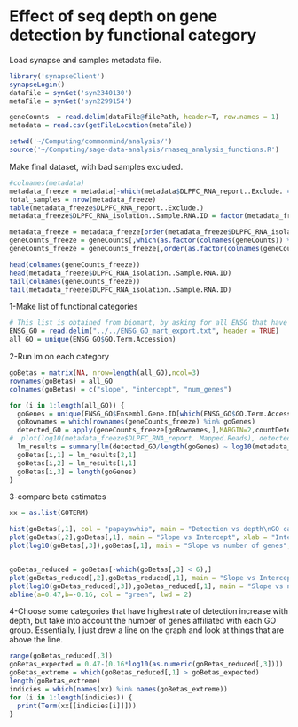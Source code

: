 Effect of seq depth on gene detection by functional category
========================================================

Load synapse and samples metadata file.
```r
library('synapseClient')
synapseLogin()
dataFile = synGet('syn2340130')
metaFile = synGet('syn2299154')
```

```r
geneCounts  = read.delim(dataFile@filePath, header=T, row.names = 1)
metadata = read.csv(getFileLocation(metaFile))
```

```r
setwd('~/Computing/commonmind/analysis/')
source('~/Computing/sage-data-analysis/rnaseq_analysis_functions.R')
```

Make final dataset, with bad samples excluded. 

```r
#colnames(metadata)
metadata_freeze = metadata[-which(metadata$DLPFC_RNA_report..Exclude. == 1),]
total_samples = nrow(metadata_freeze)
table(metadata_freeze$DLPFC_RNA_report..Exclude.)
metadata_freeze$DLPFC_RNA_isolation..Sample.RNA.ID = factor(metadata_freeze$DLPFC_RNA_isolation..Sample.RNA.ID)

metadata_freeze = metadata_freeze[order(metadata_freeze$DLPFC_RNA_isolation..Sample.RNA.ID),]
geneCounts_freeze = geneCounts[,which(as.factor(colnames(geneCounts)) %in% metadata_freeze$DLPFC_RNA_isolation..Sample.RNA.ID)]
geneCounts_freeze = geneCounts_freeze[,order(as.factor(colnames(geneCounts_freeze)))]

head(colnames(geneCounts_freeze))
head(metadata_freeze$DLPFC_RNA_isolation..Sample.RNA.ID)
tail(colnames(geneCounts_freeze))
tail(metadata_freeze$DLPFC_RNA_isolation..Sample.RNA.ID)
```


1-Make list of functional categories
```r
# This list is obtained from biomart, by asking for all ENSG that have a GO ID.
ENSG_GO = read.delim("../../ENSG_GO_mart_export.txt", header = TRUE)
all_GO = unique(ENSG_GO$GO.Term.Accession)

```

2-Run lm on each category
```r
goBetas = matrix(NA, nrow=length(all_GO),ncol=3)
rownames(goBetas) = all_GO
colnames(goBetas) = c("slope", "intercept", "num_genes")

for (i in 1:length(all_GO)) {
  goGenes = unique(ENSG_GO$Ensembl.Gene.ID[which(ENSG_GO$GO.Term.Accession == all_GO[i])])
  goRownames = which(rownames(geneCounts_freeze) %in% goGenes)
  detected_GO = apply(geneCounts_freeze[goRownames,],MARGIN=2,countDetected)
#  plot(log10(metadata_freeze$DLPFC_RNA_report..Mapped.Reads), detected_GO/length(goGenes), ylim = range(0,1))
  lm_results = summary(lm(detected_GO/length(goGenes) ~ log10(metadata_freeze$DLPFC_RNA_report..Mapped.Reads)))$coefficients
  goBetas[i,1] = lm_results[2,1]
  goBetas[i,2] = lm_results[1,1]
  goBetas[i,3] = length(goGenes)
}
```

3-compare beta estimates
```r
xx = as.list(GOTERM)

hist(goBetas[,1], col = "papayawhip", main = "Detection vs depth\nGO categories", xlab = "regression slope estimate")
plot(goBetas[,2],goBetas[,1], main = "Slope vs Intercept", xlab = "Intercept", ylab = "Slope")
plot(log10(goBetas[,3]),goBetas[,1], main = "Slope vs number of genes", xlab = "number of genes", ylab = "Slope")


goBetas_reduced = goBetas[-which(goBetas[,3] < 6),]
plot(goBetas_reduced[,2],goBetas_reduced[,1], main = "Slope vs Intercept", xlab = "Intercept", ylab = "Slope")
plot(log10(goBetas_reduced[,3]),goBetas_reduced[,1], main = "Slope vs number of genes", xlab = "log10(number of genes)", ylab = "Slope")
abline(a=0.47,b=-0.16, col = "green", lwd = 2)
```

4-Choose some categories that have highest rate of detection increase with depth, but take into account the number of genes affiliated with each GO group. Essentially, I just drew a line on the graph and look at things that are above the line.
```r
range(goBetas_reduced[,3])
goBetas_expected = 0.47-(0.16*log10(as.numeric(goBetas_reduced[,3])))
goBetas_extreme = which(goBetas_reduced[,1] > goBetas_expected)
length(goBetas_extreme)
indicies = which(names(xx) %in% names(goBetas_extreme))
for (i in 1:length(indicies)) {
  print(Term(xx[[indicies[i]]]))
}
```